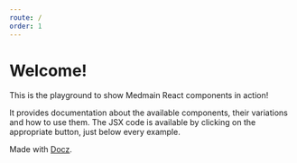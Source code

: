 ```yaml
---
route: /
order: 1
---
```


# Welcome!

This is the playground to show Medmain React components in action!

It provides documentation about the available components, their variations and how to use them. The JSX code is available by clicking on the appropriate button, just below every example.

Made with [Docz](https://docz.site/).
